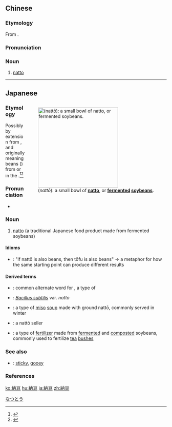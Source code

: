 {{also|纳豆}}
==Chinese==
{{zh-forms|s=纳豆}}

===Etymology===
From {{etyl|ja|zh}} {{m|ja|納豆|tr=nattō}}.

===Pronunciation===
{{zh-pron
|m=nàdòu
|c=naap6 dau6-2
|cat=n
}}

===Noun===
{{zh-noun}}

# [[natto]]

{{zh-cat|Foods}}

----

==Japanese==
<div style="float:right;">
{{wikipedia|lang=ja}}
{{wikipedia|Nattō}}
[[Image:Natto mixed.jpg|thumb|250px|{{lang|ja|納豆}} (''nattō''): a small bowl of '''[[natto]]''', or '''[[fermented]] [[soybean]]s'''.]]
</div>
{{ja-kanjitab|納|豆}}

===Etymology===
Possibly by extension from {{m|ja|納所|tr=nassho||[[temple]] office for receiving [[donation]]s}}, and originally meaning beans ({{l|ja|豆}}) from or in the {{m|ja|納所}}.<ref name="KDJ">{{R:Kokugo Dai Jiten}}</ref><ref name="DJR">{{R:Daijirin}}</ref>

===Pronunciation===
* {{ja-pron|なっとう|y=o|acc=3|acc_ref=NHK,DJR}}

===Noun===
{{ja-noun|なっとう}}

# [[natto]] (a traditional Japanese food product made from fermented soybeans)

====Idioms====
{{der-top|Idioms}}
* {{ja-r|納豆も豆なら豆腐も豆|なっとう も まめ なら とうふ も まめ}}: "if nattō is also beans, then tōfu is also beans" → a metaphor for how the same starting point can produce different results
{{der-bottom}}

====Derived terms====
{{der-top}}
* {{ja-r|納豆烏帽子|なっとう えぼし}}: common alternate word for {{m|ja|折烏帽子|tr=ori eboshi}}, a type of {{m|ja|烏帽子|tr=eboshi||traditional Japanese formal black peaked hat}}
* {{ja-r|納豆菌|なっとう きん}}: ''[[Bacillus subtilis]]'' var. ''natto''
* {{ja-r|納豆汁|なっとう じる}}: a type of [[miso]] [[soup]] made with ground nattō, commonly served in winter
* {{ja-r|納豆売り|なっとう うり}}: a nattō seller
* {{ja-r|納豆肥|なっとうごえ}}: a type of [[fertilizer]] made from [[ferment]]ed and [[compost]]ed soybeans, commonly used to fertilize [[tea]] [[bush]]es
{{der-bottom}}

===See also===
* {{ja-r|ねばねば}}: [[sticky]], [[gooey]] {{qualifier|used to describe the texture of things such as nattō and okra}}

===References===
<references/>

[[Category:ja:Foods|なつとう]]

[[ko:納豆]]
[[hu:納豆]]
[[ja:納豆]]
[[zh:納豆]]